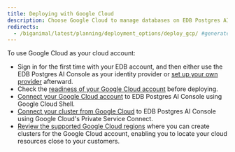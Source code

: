 ```yaml
---
title: Deploying with Google Cloud
description: Choose Google Cloud to manage databases on EDB Postgres AI Cloud Service.
redirects:
  - /biganimal/latest/planning/deployment_options/deploy_gcp/ #generated for BigAnimal URL path removal branch
---
```


To use Google Cloud as your cloud account:

-   Sign in for the first time with your EDB account, and then either use the EDB Postgres AI Console as your identity provider or [set up your own provider](/edb-postgres-ai/console/using/organizations/identity_provider/) afterward. 
-   Check the [readiness of your Google Cloud account](/edb-postgres-ai/cloud-service/getting_started/your_cloud_account/preparing_cloud_account/preparing_gcp/) before deploying. 
-   [Connect your Google Cloud account](/edb-postgres-ai/cloud-service/getting_started/your_cloud_account/connecting_to_your_cloud/connecting_gcp/) to EDB Postgres AI Console using Google Cloud Shell. 
-   [Connect your cluster from Google Cloud](/edb-postgres-ai/cloud-service/using_cluster/connecting_your_cluster/connecting_from_gcp/) to EDB Postgres AI Console using Google Cloud's Private Service Connect. 
-   [Review the supported Google Cloud regions](/edb-postgres-ai/cloud-service/references/supported_regions/#google-cloud-regions) where you can create clusters for the Google Cloud account, enabling you to locate your cloud resources close to your customers.
